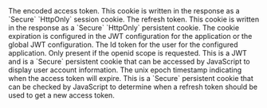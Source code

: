 
<APIBlock>
  <APIField name="app.at" type="String">
    The encoded access token. This cookie is written in the response as a `Secure` `HttpOnly` session cookie.
  </APIField>
  <APIField name="app.rt" type="String">
    The refresh token. This cookie is written in the response as a `Secure` `HttpOnly` persistent cookie. The cookie expiration is configured in the JWT
    configuration for the application or the global JWT configuration.
  </APIField>
  <APIField name="app.idt" type="String">
    The Id token for the user for the configured application. Only present if the openid scope is requested. This is a JWT and is a `Secure` persistent cookie that can be accessed by JavaScript to display user account information.
  </APIField>
  <APIField name="app.at_exp" type="String">
    The unix epoch timestamp indicating when the access token will expire. This is a `Secure` persistent cookie that can be checked by JavaScript to determine when a refresh token should be used to get a new access token.
  </APIField>
</APIBlock>
